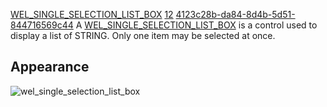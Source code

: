 [[Property:title|WEL_SINGLE_SELECTION_LIST_BOX]]
[[Property:weight|12]]
[[Property:uuid|4123c28b-da84-8d4b-5d51-844716569c44]]
A [[ref:libraries/wel/reference/wel_single_selection_list_box_chart|WEL_SINGLE_SELECTION_LIST_BOX]]  is a control used to display a list of <eiffel>STRING</eiffel>. Only one item may be selected at once. 

==Appearance==
 [[Image:wel-single-selection-list-box|wel_single_selection_list_box]]  <br/>
<br/>

{{seealso|<br/>
[[WEL_MULTIPLE_SELECTION_LIST_BOX|WEL_MULTIPLE_SELECTION_LIST_BOX]]  }}




